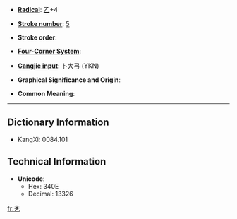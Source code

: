 * '''[[Index:Chinese radical| Radical]]''': [[Index:Chinese radical/乙|乙]]+4

* '''[[Index:Chinese total strokes|Stroke number]]''': [[Index:Chinese total strokes/5|5]]

* '''Stroke order''': 

* '''[[Index:Chinese four corner|Four-Corner System]]''': 

* '''[[Index:Chinese Cangjie|Cangjie input]]''': 卜大弓 (YKN)

* '''Graphical Significance and Origin''': 

* '''Common Meaning''': 

----

== Dictionary Information ==

* KangXi: 0084.101

== Technical Information ==

* '''Unicode''':
** Hex: 340E
** Decimal: 13326

[[fr:㐎]]